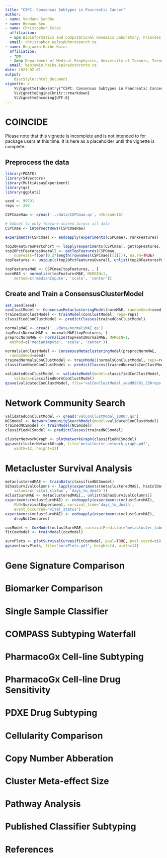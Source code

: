 ```yaml
---
title: "CSPC: Consensus Subtypes in Pancreatic Cancer"
author:
- name: Vandana Sandhu
- name: Heewon Seo
- name: Christopher Eeles
  affiliation:
  - &pm Bioinformatics and Computational Genomics Laboratory, Princess Margaret Cancer Center, University Health Network, Toronto, Ontario, Canada
  email: christopher.eeles@uhnresearch.ca
- name: Benjamin Haibe-Kains
  affiliation:
  - *pm
  - &mbp Department of Medical Biophysics, University of Toronto, Toronto, Canada
  email: benjamin.haibe.kains@utoronto.ca
date: 2021-02-01
output:
    BiocStyle::html_document
vignette: >
    %\VignetteIndexEntry{"CSPC: Consensus Subtypes in Pancreatic Cancer"}
    %\VignetteEngine{knitr::rmarkdown}
    %\VignetteEncoding{UTF-8}
---
```


# COINCIDE

Please note that this vignette is incomplete and is not intended to for package
users at this time. It is here as a placeholder until the vignette is complete.

## Preprocess the data

```r
library(PDATK)
library(S4Vectors)
library(MultiAssayExperiment)
library(qs)
library(ggplot2)

seed <- 99791
reps <- 250

CSPCmaeRaw <- qread('../data/CSPCmae.qs', nthread=16)

# Subset to only feature shared across all data
CSPCmae <- intersectRows(CSPCmaeRaw)
```

```r
experiments(CSPCmae) <- endoapply(experiments(CSPCmae), rankFeatures)

top20FeaturesPerCohort <- lapply(experiments(CSPCmae), getTopFeatures, numFeats=20)
top20PctFeaturesOverall <- getTopFeatures(CSPCmae, 
    numFeats=floor(0.2*length(rownames(CSPCmae)[[1]])), na.rm=TRUE)
topFeatures <- unique(c(top20PctFeaturesOverall, unlist(top20FeaturesPerCohort)))
```

```r
topFeaturesMAE <- CSPCmae[topFeatures, , ]
normMAE <- normalize(topFeaturesMAE, MARGIN=1, 
    method=c('medianImpute', 'scale', 'center'))
```

## Create and Train a ConsensusClusterModel

```r
set.seed(seed)
conClustModel <- ConsensusMetaclusteringModel(normMAE, randomSeed=seed)
trainedConClustModel <- trainModel(conClustModel, reps=reps)
classifiedConClustModel <- predictClasses(trainedConClustModel)
```

```r
normalsMAE <- qread('../data/normalsMAE.qs')
topFeatsNormalMAE <- normalsMAE[topFeatures, ]
preprocNormMAE <- normalize(topFeatsNormalMAE, MARGIN=1,
  method=c('medianImpute', 'scale', 'center'))
```

```r
normalsConClustModel <- ConsensusMetaclusteringModel(preprocNormMAE, 
  randomSeed=seed)
trainedNormalsConClustModel <- trainModel(normalsConClustModel, reps=reps)
classifiedNormConClustModel <- predictClasses(trainedNormalsConClustModel)
```

```r
validatedConClustModel <- validateModel(model=classifiedConClustModel, 
    valData=classifiedNormConClustModel)
qsave(validatedConClustModel, file='valConClustModel_seed99791_250reps.qs')
```

# Network Community Search

```r
validatedConClustModel <- qread('valConClustModel_1000r.qs')
NCSmodel <- NetworkCommunitySearchModel(model=validatedConClustModel)
trainedNCSmodel <- trainModel(NCSmodel)
classifiedNCSmodel <- predictClasses(trainedNCSmodel)
```

```r
clusterNetworkGraph <- plotNetworkGraph(classifiedNCSmodel)
ggsave(clusterNetworkGraph, file='metacluster_network_graph.pdf',
    width=12, height=12)
```

# Metacluster Survival Analysis

```r
metaclusteredMAE <- trainData(classifiedNCSmodel)
SEhasSurvivalColumns <- lapply(experiments(metaclusteredMAE), hasColDataColumns, 
    values=c('vital_status', 'days_to_death'))
mclustSurvMAE <- metaclusteredMAE[,, unlist(SEhasSurvivalColumns)]
experiments(mclustSurvMAE) <- endoapply(experiments(mclustSurvMAE), 
    FUN=SurvivalExperiment, survival_time='days_to_death', 
    event_occurred='vital_status')
experiments(mclustSurvMAE) <- endoapply(experiments(mclustSurvMAE), 
    dropNotCensored)
```

```r
coxModel <- CoxModel(mclustSurvMAE, survivalPredictor='metacluster_label')
fitCoxModel <- trainModel(coxModel)
```

```r
survPlots <- plotSurvivalCurves(fitCoxModel, pval=TRUE, pval.coord=c(0.9, 3000))
ggsave(survPlots, file='survPlots.pdf', height=14, width=14)
```

# Gene Signature Comparison




# Biomarker Comparison




# Single Sample Classifier




# COMPASS Subtyping Waterfall



# PharmacoGx Cell-line Subtyping




# PharmacoGx Cell-line Drug Sensitivity




# PDXE Drug Subtyping



# Cellularity Comparison




# Copy Number Abberation




# Cluster Meta-effect Size




# Pathway Analysis




# Published Classifier Subtyping



# References


